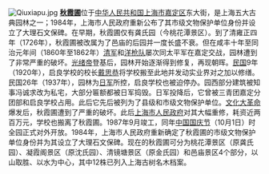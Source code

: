 [[File:Qiuxiapu.jpg|left]]
'''[[秋霞圃|秋霞圃]]'''位于[[中华人民共和国|中华人民共和国]][[上海市|上海市]][[嘉定区|嘉定区]]东大街，是上海五大古典园林之一；1984年，上海市人民政府重新公布了其市级文物保护单位身份并设立了大理石文保碑。在早期，秋霞圃仅有龚氏园（今桃花潭景区）。到了清雍正四年（1726年），秋霞圃被改属为了邑庙的后园并一度长盛不衰。但在咸丰十年至同治元年间（1860年至1862年）[[清兵|清军]]和[[洋槍隊|洋枪队]]屡次同太平军在嘉定交战，园林遭到了非常严重的破坏。[[光绪帝|光绪帝]]登基后，园林开始逐渐得到修复，再现朝晖。[[中华民国|民国]]9年（1920年），启良学校的校长[[戴思恭|戴思恭]]将学校搬至此地并发动实业界对之加以修缮。民国26年（1937年），园林为[[日军|日军]]所控，启良学校也被迫停办。园西部分建筑被知事冯诚求改为私宅，大部分匾额都被日军捣毁。日军投降后，它曾被三青团嘉定分团部和启良学校占用。此后它先后被列为了县级和市级文物保护单位。[[文化大革命|文化大革命]]爆发后，秋霞圃遭到了严重的破坏。此后[[上海市人民政府|上海市人民政府]]对其大幅重修，耗资近两百万元，学校也搬离了秋霞圃。1987年9月竣工，同年[[中华人民共和国国庆节|中国国庆节]]（10月1日）时全园正式对外开放。1984年，上海市人民政府重新确定了秋霞圃的市级文物保护单位身份并为其设立了大理石文保碑。现在的秋霞圃可分为桃花潭景区（原龚氏园）、凝霞阁景区（原沈氏园）、清镜塘景区（原金氏园）和邑庙景区4个部分，以山取胜、以水为中心，其中12株已列入上海古树名木档案。